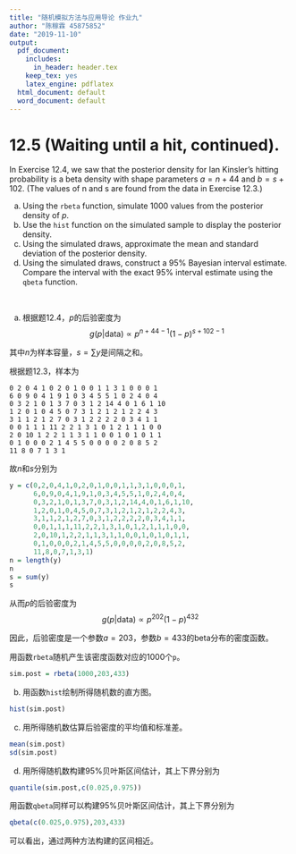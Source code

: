 ```yaml
---
title: "随机模拟方法与应用导论 作业九"
author: "陈稼霖 45875852"
date: "2019-11-10"
output:
  pdf_document:
    includes:
      in_header: header.tex
    keep_tex: yes
    latex_engine: pdflatex
  html_document: default
  word_document: default
---
```


# 12.5 (Waiting until a hit, continued).
In Exercise 12.4, we saw that the posterior density for Ian Kinsler’s hitting probability is a beta density with shape parameters $a=n+44$ and $b=s+102$. (The values of n and s are found from the data in Exercise 12.3.)

a. Using the `rbeta` function, simulate $1000$ values from the posterior density of $p$.
b. Use the `hist` function on the simulated sample to display the posterior
density.
c. Using the simulated draws, approximate the mean and standard deviation of the posterior density.
d. Using the simulated draws, construct a $95\%$ Bayesian interval estimate. Compare the interval with the exact $95\%$ interval estimate using the `qbeta` function.

<br/>

a. 根据题12.4，$p$的后验密度为
$$
g(p|\text{data})\propto p^{n+44-1}(1-p)^{s+102-1}
$$

其中$n$为样本容量，$s=\sum y$是间隔之和。

根据题12.3，样本为
```
0 2 0 4 1 0 2 0 1 0 0 1 1 3 1 0 0 0 1
6 0 9 0 4 1 9 1 0 3 4 5 5 1 0 2 4 0 4
0 3 2 1 0 1 3 7 0 3 1 2 14 4 0 1 6 1 10
1 2 0 1 0 4 5 0 7 3 1 2 1 2 1 2 2 4 3
3 1 1 2 1 2 7 0 3 1 2 2 2 2 0 3 4 1 1
0 0 1 1 1 11 2 2 1 3 1 0 1 2 1 1 1 0 0
2 0 10 1 2 2 1 1 3 1 1 0 0 1 0 1 0 1 1
0 1 0 0 0 2 1 4 5 5 0 0 0 0 2 0 8 5 2
11 8 0 7 1 3 1
```

故$n$和$s$分别为
```r
y = c(0,2,0,4,1,0,2,0,1,0,0,1,1,3,1,0,0,0,1,
      6,0,9,0,4,1,9,1,0,3,4,5,5,1,0,2,4,0,4,
      0,3,2,1,0,1,3,7,0,3,1,2,14,4,0,1,6,1,10,
      1,2,0,1,0,4,5,0,7,3,1,2,1,2,1,2,2,4,3,
      3,1,1,2,1,2,7,0,3,1,2,2,2,2,0,3,4,1,1,
      0,0,1,1,1,11,2,2,1,3,1,0,1,2,1,1,1,0,0,
      2,0,10,1,2,2,1,1,3,1,1,0,0,1,0,1,0,1,1,
      0,1,0,0,0,2,1,4,5,5,0,0,0,0,2,0,8,5,2,
      11,8,0,7,1,3,1)
n = length(y)
n
s = sum(y)
s
```

从而$p$的后验密度为
$$
g(p|\text{data})\propto p^{202}(1-p)^{432}
$$

因此，后验密度是一个参数$a=203$，参数$b=433$的beta分布的密度函数。

用函数`rbeta`随机产生该密度函数对应的$1000$个`p`。
```r
sim.post = rbeta(1000,203,433)
```

b. 用函数`hist`绘制所得随机数的直方图。
```r
hist(sim.post)
```

c. 用所得随机数估算后验密度的平均值和标准差。
```r
mean(sim.post)
sd(sim.post)
```

d. 用所得随机数构建$95\%$贝叶斯区间估计，其上下界分别为
```r
quantile(sim.post,c(0.025,0.975))
```

用函数`qbeta`同样可以构建$95\%$贝叶斯区间估计，其上下界分别为
```r
qbeta(c(0.025,0.975),203,433)
```

可以看出，通过两种方法构建的区间相近。
